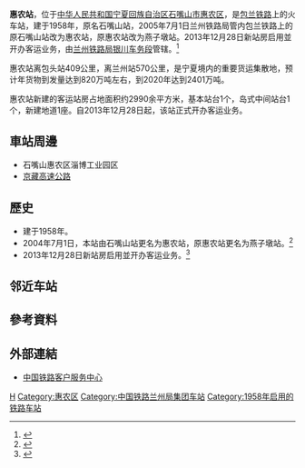 {{noteTA
|1=zh-cn:始发车次; zh-hk:列車班次;
|2=zh-cn:车次; zh-hk:班次;
}}
{{Infobox China railway station
|车站名称 = 惠农站
|图片 = 
|图片介绍 = 
|其他名称 = 石嘴山站<ref>{{cite book|author=铁道部电子计算技术中心, 铁道部运输局|title=铁路车站站名代码表：TMIS使用|publisher=中国铁道出版社|location=北京|year=1998|isbn=9787113030995|pages=16}}</ref>
|车站拼音 = Huinong
|英文名称 = Huinong Railway Station
|车站代码 = 14789<ref>{{cite book|title=中华人民共和国铁路车站代码（GB/T 10302-2010）|publisher=中国标准出版社|year=2010|isbn=155066140495|ignore-isbn-error=true|pages=17}}</ref>
|电报码 = HMJ<ref>{{cite book|author=[[中华人民共和国铁道部|中华人民共和国铁道部]]|title=铁路电报站名略号（2012）|publisher=中国铁道出版社|location=北京|year=2012|unified=15113·3468|pages=56}}</ref>
|拼音码 = HNO
|车站位置 = [[宁夏回族自治区|宁夏回族自治区]][[石嘴山市|石嘴山市]][[惠农区|惠农区]]
|坐标 = {{coord|39.261174|N|106.722522|E|display=inline,title}}
|归属 = [[兰州铁路局|兰州铁路局]][[银川车务段|银川车务段]]
|线路 = [[包兰铁路|包兰铁路]]
|车站等级 = [[一等站_(中铁)|一等站]]
|月台数目 = 
|股道数目 = 
}}
'''惠农站'''，位于[[中华人民共和国|中华人民共和国]][[宁夏回族自治区|宁夏回族自治区]][[石嘴山市|石嘴山市]][[惠农区|惠农区]]，是[[包兰铁路|包兰铁路]]上的火车站，建于1958年，原名石嘴山站，2005年7月1日兰州铁路局管内包兰铁路上的原石嘴山站改为惠农站，原惠农站改为燕子墩站。2013年12月28日新站房启用並开办客运业务，由[[兰州铁路局|兰州铁路局]][[银川车务段|银川车务段]]管辖。<ref>{{Cite web |url=http://search.huochepiao.com/huochezhan/jieshao/1799.htm |title=惠农火车站介绍 |access-date=2018-02-05 |archive-date=2020-02-19 |archive-url=https://web.archive.org/web/20200219183334/http://search.huochepiao.com/huochezhan/jieshao/1799.htm |dead-url=no }}</ref>

惠农站离包头站409公里，离兰州站570公里，是宁夏境内的重要货运集散地，预计年货物到发量达到820万吨左右，到2020年达到2401万吨。

惠农站新建的客运站房占地面积约2990余平方米，基本站台1个，岛式中间站台1个，新建地道1座。自2013年12月28日起，该站正式开办客运业务。

==車站周邊==
* 石嘴山惠农区淄博工业园区
* [[京藏高速公路|京藏高速公路]]

==歷史==
* 建于1958年。
* 2004年7月1日，本站由石嘴山站更名为惠农站，原惠农站更名为燕子墩站。<ref>{{cite news|url=http://www.china.com.cn/chinese/kuaixun/725295.htm|title=站名地名要一致 八火车站更名|publisher=[[北京青年报|北京青年报]]|date=2004-12-10|accessdate=2018-11-18|archive-date=2004-12-15|archive-url=https://web.archive.org/web/20041215195908/http://www.china.com.cn/chinese/kuaixun/725295.htm|dead-url=no}}</ref>
* 2013年12月28日新站房启用並开办客运业务。<ref>{{cite web|author=杨军|title=包兰铁路石嘴山惠农站新建站房投入使用|url=http://finance.ifeng.com/a/20140102/11383742_0.shtml|publisher=人民铁道报|accessdate=2014-04-19|archive-date=2019-08-20|archive-url=https://web.archive.org/web/20190820073307/http://finance.ifeng.com/a/20140102/11383742_0.shtml|dead-url=no}}</ref> 
{{石嘴山市铁路车站名称演化}}

== 邻近车站 ==
{{start rail box|[[File:China_Railways.svg|16px]] [[中国铁路|中国铁路]]}}
{{s-inop|[[乌海西站|乌海西站]]<br /><s>''[[梅勒站|梅勒站]]''</s>、<s>''[[落石滩站|落石滩站]]''</s>、<s>''[[正义关站|正义关站]]''</s>(已撤销)|{{站|包头}}方向}}
{{s-line|[[包兰铁路|包兰铁路]]<br />← 22km 惠农站 27km →}}
{{s-inop|[[燕子墩站|燕子墩站]]<br /><s>''[[西河桥站|西河桥站]]''</s>、<s>''[[红果子站|红果子站]]''</s>(已撤销)|{{站|兰州}}方向}}
{{end box}}

==參考資料==
{{reflist}}
==外部連結==
* [http://www.12306.cn/mormhweb/ 中国铁路客户服务中心] {{Wayback|url=http://www.12306.cn/mormhweb/ |date=20180205163941 }}

{{包兰铁路}}
[[Category:石嘴山市铁路车站|H]]
[[Category:惠农区|Category:惠农区]]
[[Category:中国铁路兰州局集团车站|Category:中国铁路兰州局集团车站]]
[[Category:1958年启用的铁路车站|Category:1958年启用的铁路车站]]